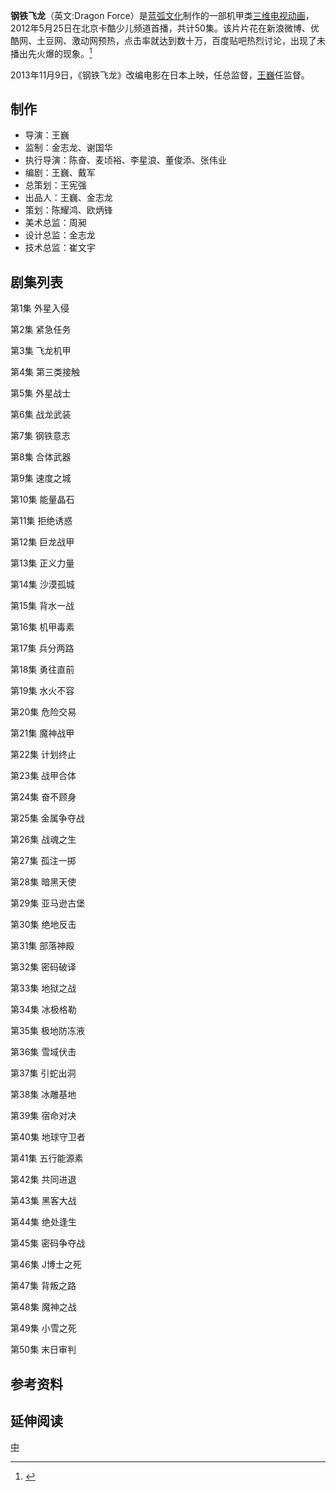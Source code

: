 {{电视节目信息框
| 英文名称 = Dragon Force
| 格式 = 
| show_name = 钢铁飞龙
| image =File:Dragon_Force_animation_poster.jpg 
| caption = 
| genre = 电视动画
| writer = 王巍
| director = 王巍
| creative_director = 
| voices = [[祖晴|祖晴]] [[陆双|陆双]] [[高全胜|高全胜]]<br />
[[鞠月斌|鞠月斌]] [[王巍|王巍]] [[赵然|赵然]]
| country = {{CHNML}}
| slogan = 
| num_episodes = 50
| first_aired = {{startdate|2012|05|25}}
| theme_song = 钢铁飞龙
| singer = 
| endtheme = 
| singer_2 = 
| producer = 
| program_presenter = 王巍
| supervising_producer = 崔文宇 周昶
| company = 广州蓝弧动画传媒有限公司
| distributor = [[广州蓝弧文化传播有限公司|广州蓝弧文化传播有限公司]]<br />灵动创想
}}'''钢铁飞龙'''（英文:Dragon Force）是[[蓝弧文化|蓝弧文化]]制作的一部机甲类[[3D動畫|三维]][[电视动画|电视动画]]，2012年5月25日在北京卡酷少儿频道首播，共计50集。该片片花在新浪微博、优酷网、土豆网、激动网预热，点击率就达到数十万，百度贴吧热烈讨论，出现了未播出先火爆的现象。<ref>{{Cite web|url=http://www.iqiyi.com/a_19rrjz24bd.html?vfm=2008_aldbd|title=钢铁飞龙-爱奇艺|accessdate=2016-12-11|author=|date=|publisher=|archive-date=2019-07-01|archive-url=https://web.archive.org/web/20190701172953/http://www.iqiyi.com/a_19rrjz24bd.html?vfm=2008_aldbd|dead-url=no}}</ref>

2013年11月9日，《钢铁飞龙》改编电影在日本上映，{{link-ja|畑泽和也|畑澤和也}}任总监督，[[王巍_(导演)|王巍]]任监督。

== 制作 ==
* 导演：王巍
* 监制：金志龙、谢国华
* 执行导演：陈奋、麦顷裕、李星浪、董俊添、张伟业
* 编剧：王巍、戴军
* 总策划：王宪强
* 出品人：王巍、金志龙
* 策划：陈耀鸿、欧炳锋
* 美术总监：周昶
* 设计总监：金志龙
* 技术总监：崔文宇

== 剧集列表 ==
{{colbegin|colwidth=15em}}
第1集 外星入侵

第2集 紧急任务

第3集 飞龙机甲

第4集 第三类接触

第5集 外星战士

第6集 战龙武装

第7集 钢铁意志

第8集 合体武器

第9集 速度之城

第10集 能量晶石

第11集 拒绝诱惑

第12集 巨龙战甲

第13集 正义力量

第14集 沙漠孤城

第15集 背水一战

第16集 机甲毒素

第17集 兵分两路

第18集 勇往直前

第19集 水火不容

第20集 危险交易

第21集 魔神战甲

第22集 计划终止

第23集 战甲合体

第24集 奋不顾身

第25集 金属争夺战

第26集 战魂之生

第27集 孤注一掷

第28集 暗黑天使

第29集 亚马逊古堡

第30集 绝地反击

第31集 部落神殿

第32集 密码破译

第33集 地狱之战

第34集 冰极格勒

第35集 极地防冻液

第36集 雪域伏击

第37集 引蛇出洞

第38集 冰雕基地

第39集 宿命对决

第40集 地球守卫者

第41集 五行能源素

第42集 共同进退

第43集 黑客大战

第44集 绝处逢生

第45集 密码争夺战

第46集 J博士之死

第47集 背叛之路

第48集 魔神之战

第49集 小雪之死

第50集 末日审判
{{colend}}

== 参考资料 ==
<references />

== 延伸阅读 ==
{{蓝弧文化}}

[[Category:木棉花國際代理日本動畫作品|中]]